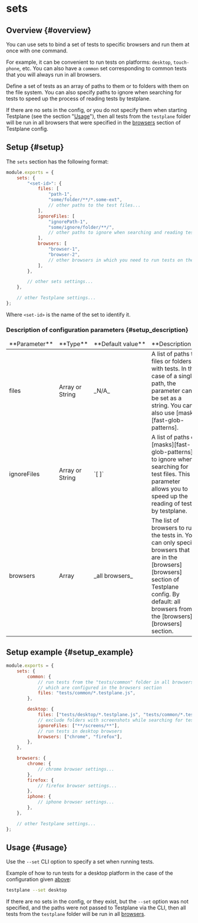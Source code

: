# sets

## Overview {#overview}

You can use sets to bind a set of tests to specific browsers and run them at once with one command.

For example, it can be convenient to run tests on platforms: `desktop`, `touch-phone`, etc. You can also have a `common` set corresponding to common tests that you will always run in all browsers.

Define a set of tests as an array of paths to them or to folders with them on the file system. You can also specify paths to ignore when searching for tests to speed up the process of reading tests by testplane.

If there are no sets in the config, or you do not specify them when starting Testplane (see the section "[Usage](#usage)"), then all tests from the `testplane` folder will be run in all browsers that were specified in the [browsers][browsers] section of Testplane config.

## Setup {#setup}

The `sets` section has the following format:

```javascript
module.exports = {
    sets: {
        "<set-id>": {
            files: [
                "path-1",
                "some/folder/**/*.some-ext",
                // other paths to the test files...
            ],
            ignoreFiles: [
                "ignorePath-1",
                "some/ignore/folder/**/",
                // other paths to ignore when searching and reading tests...
            ],
            browsers: [
                "browser-1",
                "browser-2",
                // other browsers in which you need to run tests on the paths specified in files...
            ],
        },

        // other sets settings...
    },

    // other Testplane settings...
};
```

Where `<set-id>` is the name of the set to identify it.

### Description of configuration parameters {#setup_description}

<table>
<thead>
<tr><td>**Parameter**</td><td>**Type**</td><td>**Default&nbsp;value**</td><td>**Description**</td></tr>
</thead>
<tbody>
<tr><td>files</td><td>Array or String</td><td>_N/A_</td><td>A list of paths to files or folders with tests. In the case of a single path, the parameter can be set as a string. You can also use [masks][fast-glob-patterns].</td></tr>
<tr><td>ignoreFiles</td><td>Array or String</td><td>`[ ]`</td><td>A list of paths or [masks][fast-glob-patterns] to ignore when searching for test files. This parameter allows you to speed up the reading of tests by testplane.</td></tr>
<tr><td>browsers</td><td>Array</td><td>_all browsers_</td><td>The list of browsers to run the tests in. You can only specify browsers that are in the [browsers][browsers] section of Testplane config. By default: all browsers from the [browsers][browsers] section.</td></tr>

</tbody>
</table>

## Setup example {#setup_example}

```javascript
module.exports = {
    sets: {
        common: {
            // run tests from the "tests/common" folder in all browsers,
            // which are configured in the browsers section
            files: "tests/common/*.testplane.js",
        },

        desktop: {
            files: ["tests/desktop/*.testplane.js", "tests/common/*.testplane.js"],
            // exclude folders with screenshots while searching for test files
            ignoreFiles: ["**/screens/**"],
            // run tests in desktop browsers
            browsers: ["chrome", "firefox"],
        },
    },

    browsers: {
        chrome: {
            // chrome browser settings...
        },
        firefox: {
            // firefox browser settings...
        },
        iphone: {
            // iphone browser settings...
        },
    },

    // other Testplane settings...
};
```

## Usage {#usage}

Use the `--set` CLI option to specify a set when running tests.

Example of how to run tests for a desktop platform in the case of the configuration given [above](#setup_example):

```bash
testplane --set desktop
```

If there are no sets in the config, or they exist, but the `--set` option was not specified, and the paths were not passed to Testplane via the CLI, then all tests from the `testplane` folder will be run in all [browsers][browsers].

[fast-glob-patterns]: https://github.com/mrmlnc/fast-glob#pattern-syntax
[browsers]: ../browsers
